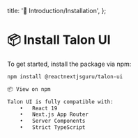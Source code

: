   title: '📘 Introduction/Installation',
};

# 📦 Install Talon UI

To get started, install the package via npm:

```bash
npm install @reactnextjsguru/talon-ui

📦 View on npm

Talon UI is fully compatible with:
	•	React 19
	•	Next.js App Router
	•	Server Components
	•	Strict TypeScript
```
